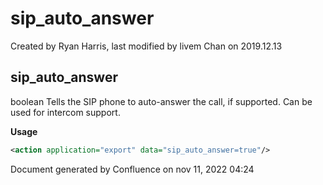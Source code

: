 
# sip_auto_answer 

 Created by  Ryan Harris, last modified by  livem Chan on 2019.12.13

## sip_auto_answer

boolean Tells the SIP phone to auto-answer the call, if supported. Can be used for intercom support.

**Usage**

```xml
<action application="export" data="sip_auto_answer=true"/>
```

Document generated by Confluence on nov 11, 2022 04:24

